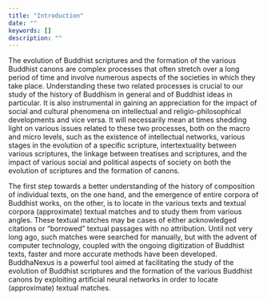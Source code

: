 ```yaml
---
title: "Introduction"
date: ""
keywords: []
description: ""
---
```


The evolution of Buddhist scriptures and the formation of the various Buddhist canons are complex processes that often stretch over a long period of time and involve numerous aspects of the societies in which they take place. Understanding these two related processes is crucial to our study of the history of Buddhism in general and of Buddhist ideas in particular. It is also instrumental in gaining an appreciation for the impact of social and cultural phenomena on intellectual and religio-philosophical developments and vice versa. It will necessarily mean at times shedding light on various issues related to these two processes, both on the macro and micro levels, such as the existence of intellectual networks, various stages in the evolution of a specific scripture, intertextuality between various scriptures, the linkage between treatises and scriptures, and the impact of various social and political aspects of society on both the evolution of scriptures and the formation of canons.

The first step towards a better understanding of the history of composition of individual texts, on the one hand, and the emergence of entire corpora of Buddhist works, on the other, is to locate in the various texts and textual corpora (approximate) textual matches and to study them from various angles. These textual matches may be cases of either acknowledged citations or “borrowed” textual passages with no attribution. Until not very long ago, such matches were searched for manually, but with the advent of computer technology, coupled with the ongoing digitization of Buddhist texts, faster and more accurate methods have been developed. BuddhaNexus is a powerful tool aimed at facilitating the study of the evolution of Buddhist scriptures and the formation of the various Buddhist canons by exploiting artificial neural networks in order to locate (approximate) textual matches.
